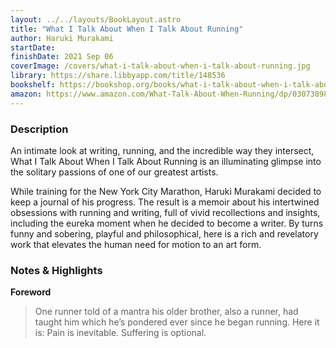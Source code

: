 ```yaml
---
layout: ../../layouts/BookLayout.astro
title: "What I Talk About When I Talk About Running"
author: Haruki Murakami
startDate:
finishDate: 2021 Sep 06
coverImage: /covers/what-i-talk-about-when-i-talk-about-running.jpg
library: https://share.libbyapp.com/title/148536
bookshelf: https://bookshop.org/books/what-i-talk-about-when-i-talk-about-running-a-memoir/9780307389831
amazon: https://www.amazon.com/What-Talk-About-When-Running/dp/0307389839/
---
```


<ReadingTime
  startDate  = {frontmatter.startDate}
  finishDate = {frontmatter.finishDate}
/>

### Description
An intimate look at writing, running, and the incredible way they intersect, What I Talk About When I Talk About Running is an illuminating glimpse into the solitary passions of one of our greatest artists.

While training for the New York City Marathon, Haruki Murakami decided to keep a journal of his progress. The result is a memoir about his intertwined obsessions with running and writing, full of vivid recollections and insights, including the eureka moment when he decided to become a writer. By turns funny and sobering, playful and philosophical, here is a rich and revelatory work that elevates the human need for motion to an art form.

### Notes & Highlights
**Foreword**
> One runner told of a mantra his older brother, also a runner, had taught him which he’s pondered ever since he began running. Here it is: Pain is inevitable. Suffering is optional.

<BuyBook
  library   = {frontmatter.library}
  bookshelf = {frontmatter.bookshelf}
  amazon    = {frontmatter.amazon}
/>
